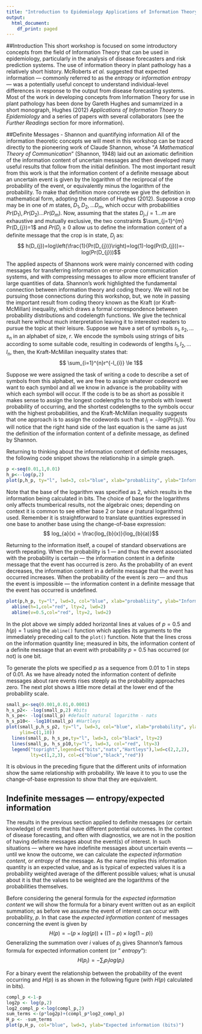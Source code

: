 ```yaml
---
title: "Introduction to Epidemiology Applications of Information Theory I"
output:
  html_document:
    df_print: paged
---
```


##Introduction
This short workshop is focused on some introductory concepts from the field of Information Theory that can be used in epidemiology, particularly in the analysis of disease forecasters and risk prediction systems.  The use of information theory in plant pathology has a relatively short history. McRoberts *et al.* suggested that expected information --- commonly referred to as the *entropy* or *information entropy* --- was a potentially useful concept to understand individual-level differences in response to the output from disease forecasting systems.  Most of the work in developing concepts from Information Theory for use in plant pathology has been done by Gareth Hughes and sumamrized in a short monograph, Hughes (2012) *Applications of Information Thoery to Epidemiology* and a series of papers with several collaborators (see the *Further Readings* section for more information).

##Definite Messages - Shannon and quantifying information
All of the information theoretic concepts we will meet in this workshop can be traced directly to the pioneering work of Claude Shannon, whose "*A Mathematical Theory of Communication*" (Shannon, 1948) laid out an axiomatic definition of the information content of uncertain messages and then developed many useful results that follow from the initial definition.  The most important result from this work is that the information content of a definite message about an uncertain event is given by the logarithm of the reciprocal of the probability of the event, or equivalently minus the logarithm of the probability.  To make that definition more concrete we give the definition in mathematical form, adopting the notation of Hughes (2012).  Suppose a crop may be in one of *m* states, $D_{1}, D_{2}, \dots D_{m}$, which occur with probabilities $Pr(D_{1}), Pr(D_{2}) \dots Pr(D_{m})$.  Now, assuming that the states $D_{j}, j=1 \dots m$ are exhaustive and mutually exclusive, the two constraints $\sum_{j=1}^{m} Pr(D_{j})=1$ and $Pr(D_{j} \ge 0$ allow us to define the information content of a definite message that the crop is in state, $D_{j}$ as:$$
h(D_{j})=log\left(\frac{1}{Pr(D_{j})}\right)=log(1)-log(Pr(D_{j}))=-log(Pr(D_{j}))$$



The applied aspects of Shannons work were mainly concerned with coding messages for transferring information on error-prone communication systems, and with compressing messages to allow more efficient transfer of large quantities of data. Shannon's work highlighted the fundamental connection between information theory and coding theory.  We will not be pursuing those connections during this workshop, but, we note in passing the important result from coding theory known as the Kraft (or Kraft-McMillan) inequality, which draws a formal correspondence between probability distributions and codelength functions. We give the technical result here without much interpretation leaving it to interested readers to pursue the topic at their leisure.  Suppose we have a set of symbols $s_{1}, s_{2}, \dots s_{n}$ in an alphabet of size, $r$.  We encode the symbols using strings of bits according to some suitable code, resulting in codewords of lengths $l_{1}, l_{2}, \dots l_{n}$, then, the Kraft-McMillan inequality states that:$$
\sum_{i=1}^{n}r^{-l_{i}} \le 1$$

Suppose we were assigned the task of writing a code to describe a set of symbols from this alphabet, we are free to assign whatever codeword we want to each symbol and all we know in advance is the probability with which each symbol will occur.  If the code is to be as short as possible it makes sense to assign the longest codelengths to the symbols with lowest probability of occurring, and the shortest codelengths to the symbols occur with the highest probabilities, and the Kraft-McMillan inequality suggests that one approach is to assign the codewords such that $l_{i}=-log(Pr(s_{i}))$. You will notice that the right hand side of the last equation is the same as just the definition of the information content of a definite message, as defined by Shannon.

Returning to thinking about the information content of definite messages, the following code snippet shows the relationship in a simple graph.


```r
p <-seq(0.01,1,0.01)
h_p<--log(p,2)
plot(p,h_p, ty="l", lwd=3, col="blue", xlab="probabliity", ylab="Information (bits)")
```

Note that the base of the logarithm was specified as 2, which results in the information being calculated in bits.  The choice of base for the logarithms only affects tnumberical results, not the algebraic ones; depending on context it is common to see either base 2 or base $e$ (natural logarithms) used. Remember it is straightforward to translate quantities expressed in one base to another base using the change-of-base expression:$$
log_{a}(x) = \frac{log_{b}(x)}{log_{b}(a)}$$

Returning to the information itself, a coupel of standard observations are worth repeating.  When the probability is 1 --- and thus the event associated with the probability is certain --- the information content in a definite message that the event has occurred is zero.  As the probability of an event decreases, the information content in a definite message that the event has occurred increases.  When the probability of the event is zero --- and thus the event is impossible --- the information content in a definite message that the event has occurred is undefined.
```r
plot(p,h_p, ty="l", lwd=3, col="blue", xlab="probabliity", ylab="Information (bits)")
  abline(h=1,col="red", lty=2, lwd=2)
  abline(v=0.5,col="red", lty=2, lwd=2)
```
In the plot above we simply added horizontal lines at values of $p=0.5$ and $h(p)=1$ using the `abline()` function which applies its arguments to the immediately preceding call to the `plot()` function.  Note that the lines cross on the information quantity line; measured in bits, the information content of a definite message that an event with probability $p=0.5$ has occurred (or not) is one bit.

To generate the plots we specified $p$ as a sequence from 0.01 to 1 in steps of 0.01.  As we have already noted the information content of definite messages about rare events rises steeply as the probability approaches zero.  The next plot shows a little more detail at the lower end of the probability scale.
```r
small_p<-seq(0.001,0.01,0.0001)
h_s_p2<- -log(small_p,2) #bits
h_s_pe<- -log(small_p) #default natural logarithm - nats
h_s_p10<- -log10(small_p) #Hartleys
plot(small_p,h_s_p2, ty="l", lwd=3, col="blue", xlab="probability", ylab="information quantities",
     ylim=c(1,10))
  lines(small_p, h_s_pe,ty="l", lwd=3, col="black", lty=2)
  lines(small_p, h_s_p10,ty="l", lwd=3, col="red", lty=3)
  legend("topright",legend=c("bits","nats","Hartleys"),lwd=c(2,2,2),
         lty=c(1,2,3), col=c("blue","black","red"))
```

It is obvious in the preceding figure that the different units of information show the same relationship with probability. We leave it to you to use the change-of-base expression to show that they are equivalent.

## Indefinite messages --- entropy/expected information
The results in the previous section applied to definite messages (or certain knowledge) of events that have different potential outcomes. In the context of disease forecasting, and often with diagnostics, we are not in the position of having definite messages about the event(s) of interest.  In such situations --- where we have indefinite messages about uncertain events --- until we know the outcome, we can calculate the _expected information content_, or _entropy_ of the message.  As the name implies this information quantity is an expected value, and as is typical of expected values it is a probability weighted average of the different possible values; what is unusal about it is that the values to be weighted are the logarithms of the probabilities themselves.

Before considering the general formula for the _expected information content_ we will show the formula for a binary event written out as an explicit summation; as before we assume the event of interest can occur with probability, $p$. In that case the _expected information content_ of messages concerning the event is given by$$
H(p)=-\left(p \times log(p)\right)+\left((1-p) \times log(1-p)\right)
$$
Generalizing the summation over $i$ values of $p_{i}$ gives Shannon's famous formula for expected information content (or " _entropy_"):$$
H(p_{i})=-\sum_{i}p_{i}log \left(p_{i} \right)$$

For a binary event the relationship between the probability of the event occurring and $H(p)$ is as shown in the following figure (with $H(p)$ calculated in bits).

```r
compl_p <-1-p
log2p <- log(p,2)
log2_compl_p <-log(compl_p,2)
sum_terms <-(p*log2p)+(compl_p*log2_compl_p)
H_p <- -sum_terms
plot(p,H_p, col="blue", lwd=3, ylab="Expected information (bits)")
```
